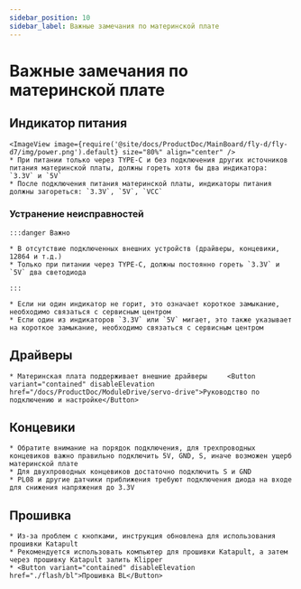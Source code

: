 ```yaml
---
sidebar_position: 10
sidebar_label: Важные замечания по материнской плате
---
```


# Важные замечания по материнской плате

## Индикатор питания
    <ImageView image={require('@site/docs/ProductDoc/MainBoard/fly-d/fly-d7/img/power.png').default} size="80%" align="center" />
    * При питании только через TYPE-C и без подключения других источников питания материнской платы, должны гореть хотя бы два индикатора: `3.3V` и `5V`
    * После подключения питания материнской платы, индикаторы питания должны загореться: `3.3V`, `5V`, `VCC`

### Устранение неисправностей


    :::danger Важно

    * В отсутствие подключенных внешних устройств (драйверы, концевики, 12864 и т.д.)
    * Только при питании через TYPE-C, должны постоянно гореть `3.3V` и `5V` два светодиода

    :::

    * Если ни один индикатор не горит, это означает короткое замыкание, необходимо связаться с сервисным центром
    * Если один из индикаторов `3.3V` или `5V` мигает, это также указывает на короткое замыкание, необходимо связаться с сервисным центром

## Драйверы

    * Материнская плата поддерживает внешние драйверы     <Button variant="contained" disableElevation href="/docs/ProductDoc/ModuleDrive/servo-drive">Руководство по подключению и настройке</Button>

## Концевики

    * Обратите внимание на порядок подключения, для трехпроводных концевиков важно правильно подключить 5V, GND, S, иначе возможен ущерб материнской плате
    * Для двухпроводных концевиков достаточно подключить S и GND
    * PL08 и другие датчики приближения требуют подключения диода на входе для снижения напряжения до 3.3V

## Прошивка

    * Из-за проблем с кнопками, инструкция обновлена для использования прошивки Katapult
    * Рекомендуется использовать компьютер для прошивки Katapult, а затем через прошивку Katapult залить Klipper
    * <Button variant="contained" disableElevation href="./flash/bl">Прошивка BL</Button>